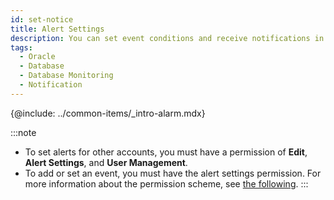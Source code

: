 ```yaml
---
id: set-notice
title: Alert Settings
description: You can set event conditions and receive notifications in various forms.
tags:
  - Oracle
  - Database
  - Database Monitoring
  - Notification
---
```


{@include: ../common-items/_intro-alarm.mdx}

:::note

-   To set alerts for other accounts, you must have a permission of **Edit**, **Alert Settings**, and **User Management**.
-   To add or set an event, you must have the alert settings permission. For more information about the permission scheme, see [the following](../project/project-structure).
    :::
